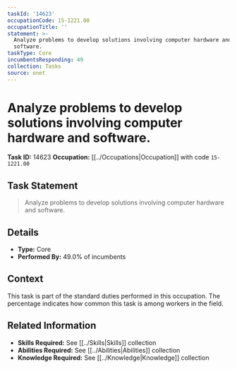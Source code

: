 ```yaml
---
taskId: '14623'
occupationCode: 15-1221.00
occupationTitle: ''
statement: >-
  Analyze problems to develop solutions involving computer hardware and
  software.
taskType: Core
incumbentsResponding: 49
collection: Tasks
source: onet
---
```

# Analyze problems to develop solutions involving computer hardware and software.

**Task ID:** 14623
**Occupation:** [[../Occupations|Occupation]] with code `15-1221.00`

## Task Statement

> Analyze problems to develop solutions involving computer hardware and software.

## Details

- **Type:** Core
- **Performed By:** 49.0% of incumbents

## Context

This task is part of the standard duties performed in this occupation. The percentage indicates how common this task is among workers in the field.

## Related Information

- **Skills Required:** See [[../Skills|Skills]] collection
- **Abilities Required:** See [[../Abilities|Abilities]] collection
- **Knowledge Required:** See [[../Knowledge|Knowledge]] collection
